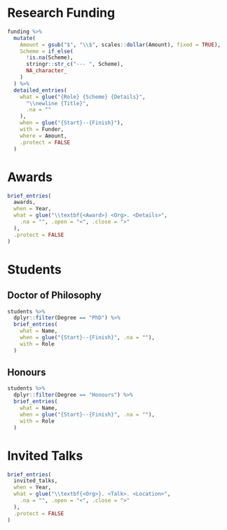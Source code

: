 # Research Funding

```r
funding %>%
  mutate(
    Amount = gsub("$", "\\$", scales::dollar(Amount), fixed = TRUE),
    Scheme = if_else(
      !is.na(Scheme),
      stringr::str_c("--- ", Scheme),
      NA_character_
    )
  ) %>%
  detailed_entries(
    what = glue("{Role} {Scheme} {Details}",
      "\\newline {Title}",
      .na = ""
    ),
    when = glue("{Start}--{Finish}"),
    with = Funder,
    where = Amount,
    .protect = FALSE
  )
```

# Awards

```r
brief_entries(
  awards,
  when = Year,
  what = glue("\\textbf{<Award>} <Org>. <Details>",
    .na = "", .open = "<", .close = ">"
  ),
  .protect = FALSE
)
```

# Students

## Doctor of Philosophy

```r
students %>%
  dplyr::filter(Degree == "PhD") %>%
  brief_entries(
    what = Name,
    when = glue("{Start}--{Finish}", .na = ""),
    with = Role
  )
```

## Honours

```r
students %>%
  dplyr::filter(Degree == "Honours") %>%
  brief_entries(
    what = Name,
    when = glue("{Start}--{Finish}", .na = ""),
    with = Role
  )
```

# Invited Talks

```r
brief_entries(
  invited_talks,
  when = Year,
  what = glue("\\textbf{<Org>}. <Talk>. <Location>",
    .na = "", .open = "<", .close = ">"
  ),
  .protect = FALSE
)
```
